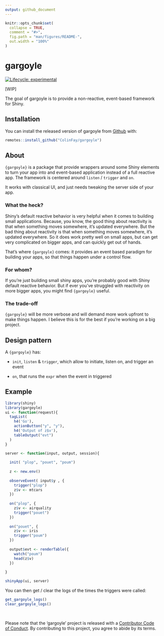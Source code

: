 ```yaml
---
output: github_document
---
```


<!-- README.md is generated from README.Rmd. Please edit that file -->

```r
knitr::opts_chunk$set(
  collapse = TRUE,
  comment = "#>",
  fig.path = "man/figures/README-",
  out.width = "100%"
)
```
# gargoyle

<!-- badges: start -->
[![Lifecycle: experimental](https://img.shields.io/badge/lifecycle-experimental-orange.svg)](https://www.tidyverse.org/lifecycle/#experimental)
<!-- badges: end -->

[WIP]

The goal of gargoyle is to provide a non-reactive, event-based framework for Shiny.

## Installation

You can install the released version of gargoyle from [Github](https://CRAN.R-project.org) with:

``` r
remotes::install_github("ColinFay/gargoyle")
```

## About

`{gargoyle}` is a package that provide wrappers around some Shiny elements to turn your app into and event-based application instead of a full reactive app. The framework is centered around `listen` / `trigger` and `on`.

It works with classical UI, and just needs tweaking the server side of your app.

### What the heck?

Shiny's default reactive behavior is very helpful when it comes to building small applications. Because, you know, the good thing about reactivity is that when something moves somewhere, it's updated everywhere. But the bad thing about reactivity is that when something moves somewhere, it's updated everywhere. So it does work pretty well on small apps, but can get very complicated on bigger apps, and can quickly get out of hands. 

That's where `{gargoyle}` comes: it provides an event based paradigm for building your apps, so that things happen under a control flow. 

### For whom?

If you're just building small shiny apps, you're probably good with Shiny default reactive behavior. But if ever you've struggled with reactivity on more bigger apps, you might find `{gargoyle}` useful. 

### The trade-off

`{gargoyle}` will be more verbose and will demand more work upfront to make things happen. I believe this is for the best if you're working on a big project. 

## Design pattern

A `{gargoyle}` has: 

+ `init`, `listen` & `trigger`, which allow to initiate, listen on, and trigger an event

+ `on`, that runs the `expr` when the event in triggered

## Example

```r
library(shiny)
library(gargoyle)
ui <- function(request){
  tagList(
    h4('Go'),
    actionButton("y", "y"),
    h4('Output of z$v'),
    tableOutput("evt")
  )
}

server <- function(input, output, session){
  
  init( "plop", "pouet", "poum")
  
  z <- new.env()
  
  observeEvent( input$y , {
    trigger("plop")
    z$v <- mtcars
  })
  
  on("plop", {
    z$v <- airquality
    trigger("pouet")
  })
  
  on("pouet", {
    z$v <- iris
    trigger("poum")
  })
  
  output$evt <- renderTable({
    watch("poum")
    head(z$v) 
  })
  
}

shinyApp(ui, server)
```

You can then get / clear the logs of the times the triggers were called: 

```r
get_gargoyle_logs()
clear_gargoyle_logs()
```


<br>

Please note that the 'gargoyle' project is released with a
[Contributor Code of Conduct](CODE_OF_CONDUCT.md).
By contributing to this project, you agree to abide by its terms.
